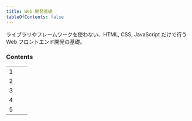 ```yaml
---
title: Web 開発基礎
tableOfContents: false
---
```



ライブラリやフレームワークを使わない、HTML, CSS, JavaScript だけで行う Web フロントエンド開発の基礎。

### Contents

|     |     |     |
| :-- | :-- | :-- |
| 1   |     |     |
| 2   |     |     |
| 3   |     |     |
| 4   |     |     |
| 5   |     |     |
